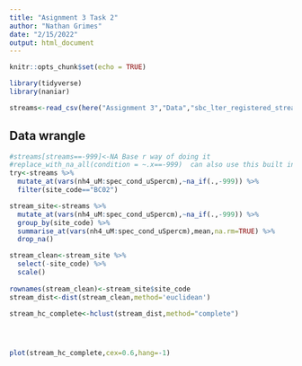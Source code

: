 ```yaml
---
title: "Asignment 3 Task 2"
author: "Nathan Grimes"
date: "2/15/2022"
output: html_document
---
```


```r
knitr::opts_chunk$set(echo = TRUE)

library(tidyverse)
library(naniar)
```

```r
streams<-read_csv(here("Assignment 3","Data","sbc_lter_registered_stream_chemistry.csv"))
```

## Data wrangle

```r

#streams[streams==-999]<-NA Base r way of doing it
#replace_with_na_all(condition = ~.x==-999)  can also use this built in function
try<-streams %>% 
  mutate_at(vars(nh4_uM:spec_cond_uSpercm),~na_if(.,-999)) %>% 
  filter(site_code=="BC02")

stream_site<-streams %>% 
  mutate_at(vars(nh4_uM:spec_cond_uSpercm),~na_if(.,-999)) %>% 
  group_by(site_code) %>% 
  summarise_at(vars(nh4_uM:spec_cond_uSpercm),mean,na.rm=TRUE) %>% 
  drop_na()

stream_clean<-stream_site %>% 
  select(-site_code) %>% 
  scale()
  
rownames(stream_clean)<-stream_site$site_code
stream_dist<-dist(stream_clean,method='euclidean')

stream_hc_complete<-hclust(stream_dist,method="complete")




plot(stream_hc_complete,cex=0.6,hang=-1)
```

